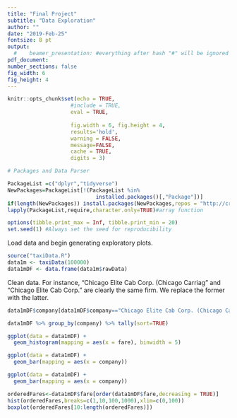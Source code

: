 ```yaml
---
title: "Final Project"
subtitle: "Data Exploration"
author: ""
date: "2019-Feb-25"
fontsize: 8 pt
output:
  #    beamer_presentation: #everything after hash "#" will be ignored 
pdf_document:
number_sections: false
fig_width: 6
fig_height: 4
---
```

  
  ```r
knitr::opts_chunk$set(echo = TRUE, 
                      #include = TRUE, 
                      eval = TRUE, 
                      
                      fig.width = 6, fig.height = 4,
                      results='hold',
                      warning = FALSE,
                      message=FALSE,
                      cache = TRUE,
                      digits = 3) 
```

```r
# Packages and Data Parser

PackageList =c("dplyr","tidyverse")
NewPackages=PackageList[!(PackageList %in% 
                            installed.packages()[,"Package"])]
if(length(NewPackages)) install.packages(NewPackages,repos = "http://cran.us.r-project.org")
lapply(PackageList,require,character.only=TRUE)#array function

options(tibble.print_max = Inf, tibble.print_min = 20) 
set.seed(1) #Always set the seed for reproducibility
```

Load data and begin generating exploratory plots.

```r
source("taxiData.R")
data1m <- taxiData(100000)
data1mDF <- data.frame(data1m$rawData)
```

Clean data. For instance, "Chicago Elite Cab Corp. (Chicago Carriag" and "Chicago Elite Cab Corp." are clearly the same firm. We replace the former with the latter.
```r
data1mDF$company[data1mDF$company=="Chicago Elite Cab Corp. (Chicago Carriag"] <- "Chicago Elite Cab Corp."

data1mDF %>% group_by(company) %>% tally(sort=TRUE)
```
```r

ggplot(data = data1mDF) +
  geom_histogram(mapping = aes(x = fare), binwidth = 5)

ggplot(data = data1mDF) +
  geom_bar(mapping = aes(x = company))

ggplot(data = data1mDF) +
  geom_bar(mapping = aes(x = company))

```

```r
orderedFares<-data1mDF$fare[order(data1mDF$fare,decreasing = TRUE)]
hist(orderedFares,breaks=c(1,10,100,1000),xlim=c(0,100))
boxplot(orderedFares[10:length(orderedFares)])
```

